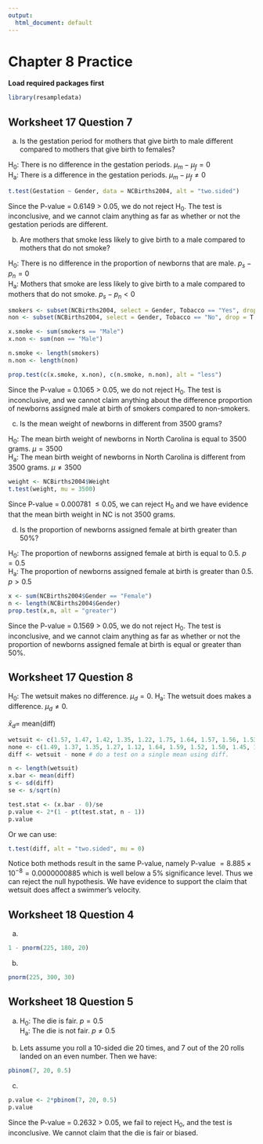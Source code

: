 ```yaml
---
output:
  html_document: default
---
```

# Chapter 8 Practice

**Load required packages first**
```r
library(resampledata)
```

## Worksheet 17 Question 7

(a) Is the gestation period for mothers that give birth to male different compared to mothers that give birth to females?

H~0~: There is no difference in the gestation periods. $\mu_{m} - \mu_{f}= 0$  
H~a~: There is a difference in the gestation periods. $\mu_{m} - \mu_{f} \ne 0$

```r
t.test(Gestation ~ Gender, data = NCBirths2004, alt = "two.sided")
```
Since the P-value = 0.6149 > 0.05, we do not reject H~0~. The test is inconclusive, and we cannot claim anything as far as whether or not the gestation periods are different.

(b) Are mothers that smoke less likely to give birth to a male compared to mothers that do not smoke?

H~0~: There is no difference in the proportion of newborns that are male. $p_{s} - p_{n}= 0$  
H~a~: Mothers that smoke are less likely to give birth to a male compared to mothers that do not smoke. $p_{s} - p_{n} < 0$


```r
smokers <- subset(NCBirths2004, select = Gender, Tobacco == "Yes", drop = T )
non <- subset(NCBirths2004, select = Gender, Tobacco == "No", drop = T )

x.smoke <- sum(smokers == "Male")
x.non <- sum(non == "Male")

n.smoke <- length(smokers)
n.non <- length(non)

prop.test(c(x.smoke, x.non), c(n.smoke, n.non), alt = "less")
```
Since the P-value = 0.1065 > 0.05, we do not reject H~0~. The test is inconclusive, and we cannot claim anything about the difference proportion of newborns assigned male at birth of smokers compared to non-smokers.

(c) Is the mean weight of newborns in different from 3500 grams?

H~0~: The mean birth weight of newborns in North Carolina is equal to 3500 grams. $\mu = 3500$  
H~a~: The mean birth weight of newborns in North Carolina is different from 3500 grams. $\mu \ne 3500$

```r
weight <- NCBirths2004$Weight
t.test(weight, mu = 3500)
```

Since P-value = 0.000781 $\leq 0.05$, we can reject H~0~ and we have evidence that the mean birth weight in NC is not 3500 grams.

(d) Is the proportion of newborns assigned female at birth greater than 50%?

H~0~: The proportion of newborns assigned female at birth is equal to 0.5. $p = 0.5$   
H~a~: The proportion of newborns assigned female at birth is greater than 0.5. $p > 0.5$ 


```r
x <- sum(NCBirths2004$Gender == "Female")
n <- length(NCBirths2004$Gender)
prop.test(x,n, alt = "greater")
```
Since the P-value = 0.1569 > 0.05, we do not reject H~0~. The test is inconclusive, and we cannot claim anything as far as whether or not the proportion of newborns assigned female at birth is equal or greater than 50%.

## Worksheet 17 Question 8

H~0~: The wetsuit makes no difference. $\mu_d = 0$.
H~a~: The wetsuit does makes a difference. $\mu_d \ne 0$.

$\bar{x}_d =$ mean(diff)

```r
wetsuit <- c(1.57, 1.47, 1.42, 1.35, 1.22, 1.75, 1.64, 1.57, 1.56, 1.53, 1.49, 1.51)
none <- c(1.49, 1.37, 1.35, 1.27, 1.12, 1.64, 1.59, 1.52, 1.50, 1.45, 1.44, 1.41)
diff <- wetsuit - none # do a test on a single mean using diff.

n <- length(wetsuit)
x.bar <- mean(diff)
s <- sd(diff)
se <- s/sqrt(n)

test.stat <- (x.bar - 0)/se
p.value <- 2*(1 - pt(test.stat, n - 1))
p.value
```

Or we can use:

```r
t.test(diff, alt = "two.sided", mu = 0)
```
Notice both methods result in the same P-value, namely P-value $=8.885 \times 10^{-8} = 0.0000000885$ which is well below a 5% significance level. Thus we can reject the null hypothesis. We have evidence to support the claim that wetsuit does affect a swimmer's velocity.

## Worksheet 18 Question 4

(a)

```r
1 - pnorm(225, 180, 20)
```

(b)
```r
pnorm(225, 300, 30)
```


## Worksheet 18 Question 5

(a) 
H~0~: The die is fair. $p = 0.5$   
H~a~: The die is not fair. $p \ne 0.5$ 

(b)
Lets assume you roll a 10-sided die 20 times, and 7 out of the 20 rolls landed on an even number. Then we have:

```r
pbinom(7, 20, 0.5)
```

(c)

```r
p.value <- 2*pbinom(7, 20, 0.5)
p.value
```

Since the P-value = 0.2632 > 0.05, we fail to reject H~0~, and the test is inconclusive. We cannot claim that the die is fair or biased.